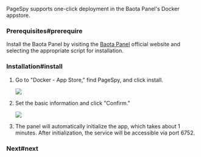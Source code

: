 
PageSpy supports one-click deployment in the Baota Panel's Docker appstore.

### Prerequisites#prerequire

Install the Baota Panel by visiting the [Baota Panel](https://www.bt.cn/new/index.html) official website and selecting the appropriate script for installation.

### Installation#install

1. Go to "Docker - App Store," find PageSpy, and click install.

   <img src={BaotaPageSpy} />

2. Set the basic information and click "Confirm."

   <img src={BaotaInstall} />

3. The panel will automatically initialize the app, which takes about 1 minutes. After initialization, the service will be accessible via port 6752.

### Next#next

<DeployNext />
